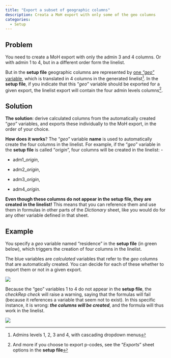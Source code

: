 ```yaml
---
title: "Export a subset of geographic columns"
description: Creata a MoH export with only some of the geo columns
categories: 
  - Setup
---
```


## Problem

You need to create a MoH export with only the admin 3 and 4 columns. Or with admin 1 to 4, but in a different order form the linelist.

But in the **setup file** geographic columns are represented by [one *"geo"* variable](../reference/dictionary_sheet.qmd#geo-variable), which is translated in 4 columns in the generated linelist^[Admins levels 1, 2, 3 and 4, with cascading dropdown menus]. In the **setup file**, if you indicate that this "*geo*" variable should be exported for a given export, the linelist export will contain the four admin levels columns^[ And more if you choose to export p-codes, see the "*Exports*" sheet options in the **setup file**].


## Solution

**The solution**: derive calculated columns from the automatically created "*geo*" variables, and exports these individually to the MoH export, in the order of your choice.

**How does it works**? The "*geo*" variable **name** is used to automatically create the four columns in the linelist. For example, if the "*geo*" variable in the **setup file** is called "*origin*", four columns will be created in the linelist: -

-   adm1_*origin*,

-   adm2_*origin*,

-   adm3_*origin*,

-   adm4_*origin*.

**Even though these columns do not appear in the setup file, they are created in the linelist!** This means that you can reference them and use them in formulas in other parts of the *Dictionary* sheet, like you would do for any other variable defined in that sheet.

## Example

You specify a *geo* variable named "residence" in the **setup file** (in green below), which  triggers the creation of four columns in the linelist. 

The blue variables are *calculated* variables that refer to the *geo* columns that are automatically created. You can decide for each of these whether to export them or not in a given export.

![](images/im-123-export-a-subset-of-geographic-columns.png){fig-align="center"}

::: callout-warning
Because the "geo" variables 1 to 4 do not appear in the **setup file**, the *checkRep* *check* will raise a warning, saying that the formulas will fail (because it references a variable that seem not to exist). In this specific instance, it is wrong: ***the columns will be created***, and the formula will thus work in the linelist.

![](images/im-124-export-a-subset-of-geographic-columns.png){fig-align="center"}
:::

